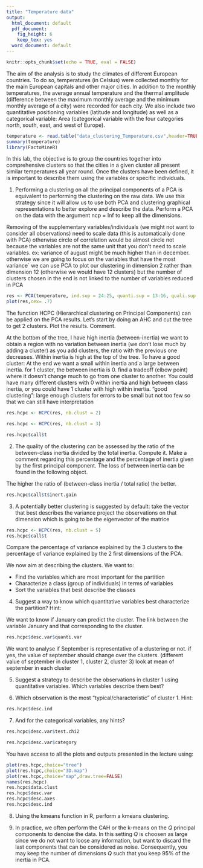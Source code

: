 ```yaml
---
title: "Temperature data"
output:
  html_document: default
  pdf_document:
    fig_height: 6
    keep_tex: yes
  word_document: default
---
```

```r
knitr::opts_chunk$set(echo = TRUE, eval = FALSE)
```

The aim of the analysis is to study the climates of different European countries.
To do so, temperatures (in Celsius) were collected monthly for the main European capitals and other major cities. In addition to the monthly temperatures, the average annual temperature and the thermal amplitude (difference
between the maximum monthly average and the minimum monthly average of a city) were recorded for each city. We also include two quantitative positioning variables (latitude and longitude) as well as a categorical variable: Area
(categorical variable with the four categories north, south, east, and west of Europe). 

```r
temperature <- read.table("data_clustering_Temperature.csv",header=TRUE, sep=";", dec=".", row.names=1)
summary(temperature)
library(FactoMineR)

```


In this lab, the objective is to
group the countries together into comprehensive clusters so that the cities in a given cluster all present similar temperatures all year round. Once the clusters have been defined, it is important to describe them using the variables or specific individuals. 

1) Performing a clustering on all the principal components of a PCA is equivalent to performing the clustering on the raw data. We use this strategy since it will allow us to use both PCA and clustering graphical representations to better explore and describe the data.  Perform a PCA on the data with the argument ncp = Inf to keep all the dimensions.

Removing of the supplementary variables/individuals (we might not want to consider all observations)
need to scale data (this is automatically done with PCA) otherwise circle of correlation would be almost circle
not because the variables are not the same unit that you don't need to scale variables. ex: variance of august might be much higher than in december. otherwise we are going to focus on the variables that have the most variance`
we can use PCA to plot our clustering in dimension 2 rather than dimension 12 (otherwise we would have 12 clusters)
but the number of clusters chosen in the end is not linked to the number of variables reduced in PCA

```r

res <- PCA(temperature, ind.sup = 24:25, quanti.sup = 13:16, quali.sup = 17, ncp = Inf, graph = FALSE)
plot(res,cex= .7)
```

The function HCPC (Hierarchical clustering on Principal Components) can be applied on the PCA results. Let's start by doing an AHC and cut the tree to get 2 clusters. Plot the results. Comment.

At the bottom of the tree, I have high inertia (between-inertia) we want to obtain a region with no variation between inertia (we don't lose much by adding a cluster) as you add clusters, the ratio with the previous one decreases. Within inertia is high at the top of the tree. To have a good cluster: At the end we want a small within inertia and a large between inertia. for 1 cluster, the between inertia is 0. find a tradeoff (elbow point) where it doesn't change much to go from one cluster to another. You could have many different clusters with 0 within inertia and high between class inertia, or you could have 1 cluster with high within inertia.
"good clustering": large enough clusters for errors to be small but not too few so that we can still have interpretation

```r
res.hcpc <- HCPC(res, nb.clust = 2)
```
```r
res.hcpc <- HCPC(res, nb.clust = 3)
```

```r
res.hcpc$call$t
```

2) The quality of the clustering can be assessed by  the ratio of the between-class inertia divided by the total inertia. Compute it. Make a comment regarding this percentage and the percentage of inertia given by the first principal component. The loss of between inertia can be found in the following object.

The higher the ratio of (between-class inertia / total ratio) the better.

```r
res.hcpc$call$t$inert.gain
```



3) A potentially better clustering is suggested by default:
take the vector that best describes the variance
project the observations on that dimension which is going to be the eigenvector of the matrice

```r
res.hcpc <- HCPC(res, nb.clust = 5)
res.hcpc$call$t
```

Compare the percentage of variance explained by the 3 clusters to the percentage of variance explained by the 2 first dimensions of the PCA. 

We now aim at describing the clusters. We want to:

- Find the variables which are most important for the partition
- Characterize a class (group of individuals) in terms of
 variables
- Sort the variables that best describe the classes

4) Suggest a way to know which quantitative variables best characterize the partition? Hint:

We want to know if January can predict the cluster. The link between the variable January and that corresponding to the cluster.

```r
res.hcpc$desc.var$quanti.var
```

We want to analyse if September is representative of a clustering or not. if yes, the value of september should change over the clusters. (different value of september in cluster 1, cluster 2, cluster 3) look at mean of september in each cluster

5) Suggest a strategy to describe the observations in cluster 1 using quantitative variables. Which variables describe them best? 

6) Which observation is the most "typical/characteristic" of cluster 1. Hint: 

```r
res.hcpc$desc.ind
```

7) And for the categorical variables, any hints?

```r
res.hcpc$desc.var$test.chi2
```


```r
res.hcpc$desc.var$category
```



You have access to all the plots and outputs presented in the lecture using:

```r
plot(res.hcpc,choice="tree")
plot(res.hcpc,choice="3D.map")
plot(res.hcpc,choice="map",draw.tree=FALSE)
names(res.hcpc)
res.hcpc$data.clust
res.hcpc$desc.var
res.hcpc$desc.axes
res.hcpc$desc.ind
```



8) Using the kmeans function in R, perform a kmeans clustering.

9) In practice, we often perform the CAH or the k-means on the $Q$ principal components to denoise the data. In this setting $Q$ is choosen as large since we do not want to loose any information, but want to discard the last components that can be considered as noise. Consequently, you may keep the number of dimensions $Q$ such that you keep 95% of the inertia in PCA. 